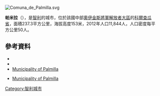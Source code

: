 [[Image:Comuna_de_Palmilla.svg|right]]
{{Coord|34|36|15|S|71|21|30|W|display=title}}

'''帕米拉'''（{{lang-es|Palmilla}}），是[[智利|智利]]的城市，位於該國中部[[奧伊金斯將軍解放者大區|奧伊金斯將軍解放者大區]]的[[科爾查瓜省|科爾查瓜省]]，面積237.3平方公里，海拔高度153米，2012年人口11,844人，人口密度每平方公里50人。

==參考資料==
*{{Cite web |url=http://www.munipalmilla.cl/ |title=Municipality of Palmilla |accessdate=13 December 2010 |language=es |archive-date=2015-05-10 |archive-url=https://web.archive.org/web/20150510222429/http://www.munipalmilla.cl/ |dead-url=no }}
*{{Cite web |url= http://www.ine.cl/canales/chile_estadistico/censos_poblacion_vivienda/censo_pobl_vivi.php |title= National Statistics Institute |accessdate= 3 December 2010 |language= es |archive-date= 2010-11-13 |archive-url= https://web.archive.org/web/20101113145023/http://www.ine.cl/canales/chile_estadistico/censos_poblacion_vivienda/censo_pobl_vivi.php |dead-url= no }}
*[http://www.munipalmilla.cl/ Municipality of Palmilla] {{Wayback|url=http://www.munipalmilla.cl/ |date=20150510222429 }}
* {{es icon}} [http://www.munipalmilla.cl/ Municipality of Palmilla] {{Wayback|url=http://www.munipalmilla.cl/ |date=20150510222429 }}

{{Chile-geo-stub}}
[[Category:智利城市|Category:智利城市]]
